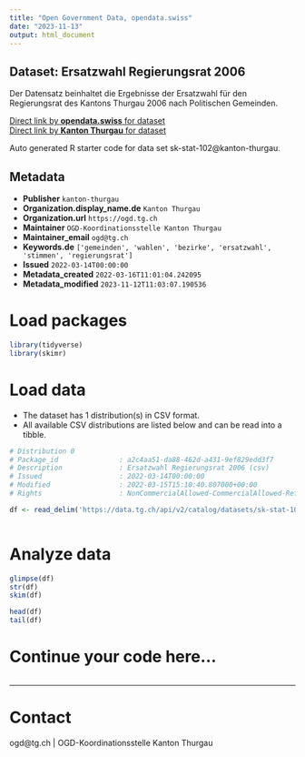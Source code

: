 ```yaml
---
title: "Open Government Data, opendata.swiss"
date: "2023-11-13"
output: html_document
---
```


## Dataset: Ersatzwahl Regierungsrat 2006

Der Datensatz beinhaltet die Ergebnisse der Ersatzwahl für den Regierungsrat des Kantons Thurgau 2006 nach Politischen Gemeinden.

[Direct link by **opendata.swiss** for dataset](https://opendata.swiss/de/dataset/ersatzwahl-regierungsrat-2006)<br>
[Direct link by **Kanton Thurgau** for dataset](https://data.tg.ch/explore/dataset/sk-stat-102/)

Auto generated R starter code for data set sk-stat-102@kanton-thurgau.

## Metadata

- **Publisher** `kanton-thurgau`
- **Organization.display_name.de** `Kanton Thurgau`
- **Organization.url** `https://ogd.tg.ch`
- **Maintainer** `OGD-Koordinationsstelle Kanton Thurgau`
- **Maintainer_email** `ogd@tg.ch`
- **Keywords.de** `['gemeinden', 'wahlen', 'bezirke', 'ersatzwahl', 'stimmen', 'regierungsrat']`
- **Issued** `2022-03-14T00:00:00`
- **Metadata_created** `2022-03-16T11:01:04.242095`
- **Metadata_modified** `2023-11-12T11:03:07.190536`


# Load packages

```r

library(tidyverse)
library(skimr)

```

# Load data

-   The dataset has 1 distribution(s) in CSV format.
-   All available CSV distributions are listed below and can be read into a tibble.

```r

# Distribution 0
# Package_id               : a2c4aa51-da88-462d-a431-9ef829edd3f7
# Description              : Ersatzwahl Regierungsrat 2006 (csv)
# Issued                   : 2022-03-14T00:00:00
# Modified                 : 2022-03-15T15:10:40.807000+00:00
# Rights                   : NonCommercialAllowed-CommercialAllowed-ReferenceRequired

df <- read_delim('https://data.tg.ch/api/v2/catalog/datasets/sk-stat-102/exports/csv')



```

# Analyze data

```r

glimpse(df)
str(df)
skim(df)

head(df)
tail(df)

```

# Continue your code here...

```r

```

------------------------------------------------------------------------

# Contact

ogd@tg.ch | OGD-Koordinationsstelle Kanton Thurgau
